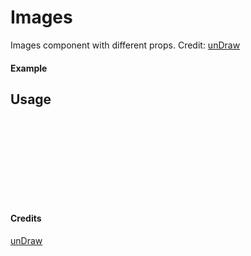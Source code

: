 
<Meta of={Images} title="unDraw/Images" />

# Images

Images component with different props.
Credit: [unDraw](https://undraw.co/illustrations)

#### Example

<Canvas of={Images.Primary} />

## Usage

```ts
import { Images } from "yadl-ui";

const Example = () => {
  return (
      <Images />
  );
};

export default Example;
```

#### Credits
[unDraw](https://undraw.co/illustrations)
